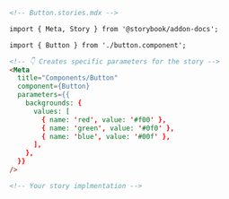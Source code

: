 ```md
<!-- Button.stories.mdx -->

import { Meta, Story } from '@storybook/addon-docs';

import { Button } from './button.component';

<!-- 👇 Creates specific parameters for the story -->
<Meta
  title="Components/Button"
  component={Button}
  parameters={{
    backgrounds: {
      values: [
        { name: 'red', value: '#f00' },
        { name: 'green', value: '#0f0' },
        { name: 'blue', value: '#00f' },
      ],
    },
  }}
/>

<!-- Your story implmentation -->
```